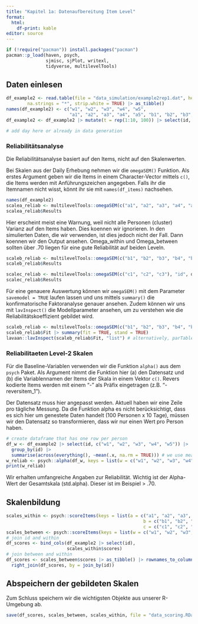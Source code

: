 ```yaml
---
title: "Kapitel 1a: Datenaufbereitung Item Level"
format:
  html:
    df-print: kable
editor: source
---
```


```r
if (!require("pacman")) install.packages("pacman")
pacman::p_load(haven, psych,
               sjmisc, sjPlot, writexl,
               tidyverse, multilevelTools)
```


## Daten einlesen

```r
df_example2 <- read.table(file = "data_simulation/example2rep1.dat", header = FALSE, 
        na.strings = "*", strip.white = TRUE) |> as_tibble()
names(df_example2) <- c("w1", "w2", "w3", "w4", "w5",
                        "a1", "a2", "a3", "a4", "a5", "b1", "b2", "b3", "b4", "b5", "c1", "c2", "c3", "id")
df_example2 <- df_example2 |> mutate(t = rep(1:10, 100)) |> select(id, t, everything())

# add day here or already in data generation

```


### Reliabilitätsanalyse

Die Reliabilitätsanalyse basiert auf den Items, nicht auf den Skalenwerten.

Bei Skalen aus der Daily Erhebung nehmen wir die `omegaSEM()` Funktion. Als erstes Argument geben wir die Items in einem Character-Vector mittels `c()`, die Items werden mit Anführungszeichen angegeben. Falls ihr die Itemnamen nicht wisst, könnt ihr sie mit `names(df_items)` nachsehen.

```r
names(df_example2)
scalea_reliab <- multilevelTools::omegaSEM(c("a1", "a2", "a3", "a4", "a5"), "id", df_example2)
scalea_reliab$Results
```
Hier erscheint meist eine Warnung, weil nicht alle Personen (cluster) Varianz auf den Items haben. Dies koennen wir ignorieren.
In den simulierten Daten, die wir verwenden, ist dies jedoch nicht der Fall.
Dann koennen wir den Output ansehen. Omega_within und Omega_between sollten über .70 liegen für eine gute Reliabilität auf beiden Leveln.

```r
scaleb_reliab <- multilevelTools::omegaSEM(c("b1", "b2", "b3", "b4", "b5"), "id", df_example2)
scaleb_reliab$Results
```

```r
scalec_reliab <- multilevelTools::omegaSEM(c("c1", "c2", "c3"), "id", df_example2)
scalec_reliab$Results
```

Für eine genauere Auswertung können wir `omegaSEM()` mit dem Parameter `savemodel = TRUE` laufen lassen und uns mittels `summary()` die konfirmatorische Faktoranalyse genauer ansehen.
Zudem können wir uns mit `lavInspect()` die Modellparameter ansehen, um zu verstehen wie die Reliabilitätskoeffizient gebildet wird.

```r
scaleb_reliab <- multilevelTools::omegaSEM(c("b1", "b2", "b3", "b4", "b5"), "id", df_example2, savemodel = TRUE)
scaleb_reliab$Fit |> summary(fit = TRUE, stand = TRUE)
lavaan::lavInspect(scaleb_reliab$Fit, "list") # alternatively, parTable()
```


### Reliabilitaeten Level-2 Skalen

Für die Baseline-Variablen verwenden wir die Funktion `alpha()` aus dem `psych` Paket. Als Argument nimmt die Funktion hier (a) den Datensatz und (b) die Variablennamen der Items der Skala in einem Vektor `c()`. Revers kodierte Items werden mit einem "-" als Präfix eingetragen (z.B. "-reversitem_1").

Der Datensatz muss hier angepasst werden. Aktuell haben wir eine Zeile pro tägliche Messung. Da die Funktion alpha es nicht berücksichtigt, dass es sich hier um genestete Daten handelt (100 Personen x 10 Tage), müssen wir den Datensatz so transformieren, dass wir nur einen Wert pro Person haben. 
```r
# create dataframe that has one row per person
df_w <- df_example2 |> select(id, c("w1", "w2", "w3", "w4", "w5")) |>
  group_by(id) |> 
  summarise(across(everything(), ~mean(.x, na.rm = TRUE))) # we use mean as a shortcut, useful when we have missing data
w_reliab <- psych::alpha(df_w, keys = list(w = c("w1", "w2", "w3", "w4", "w5")))
print(w_reliab)
```
Wir erhalten umfangreiche Angaben zur Reliabilität. Wichtig ist der Alpha-Wert der Gesamtskala (std.alpha). Dieser ist im Beispiel > .70.

## Skalenbildung

```r
scales_within <- psych::scoreItems(keys = list(a = c("a1", "a2", "a3", "a4", "a5"),
                                                    b = c("b1", "b2", "b3", "b4", "b5"),
                                                    c = c("c1", "c2", "c3")) , df_example2)
scales_between <- psych::scoreItems(keys = list(w = c("w1", "w2", "w3", "w4", "w5")), df_w)
# join id and within
df_scores <- bind_cols(df_example2 |> select(id),
                       scales_within$scores)
# join between and within
df_scores <- scales_between$scores |> as_tibble() |> rownames_to_column(var = "id") |> mutate(id = as.numeric(id)) |> 
  right_join(df_scores, by = join_by(id))

```

## Abspeichern der gebildeten Skalen

Zum Schluss speichern wir die wichtigsten Objekte aus unserer R-Umgebung ab.

```r
save(df_scores, scales_between, scales_within, file = "data_scoring.RData")
```

